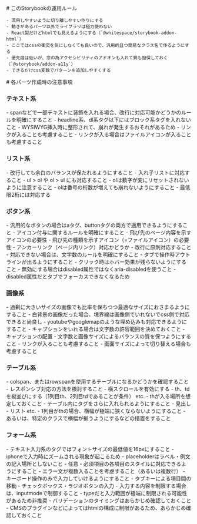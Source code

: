 
<Meta title="Overview" />

<div className="sb-container">
  <div className='sb-section-title'>
    # このStorybookの運用ルール

    - 流用しやすいように切り離しやすい作りにする
    - 動きがあるパーツ以外でライブラリは極力使わない
    - React製だけどhtmlでも見えるようにする（`@whitespace/storybook-addon-html`）
    - ここではcssの衝突を気にしなくても良いので、汎用的且つ簡易なクラス名で作るようにする
    - 優先度は低いが、念の為アクセシビリティのアドオンも入れて質も担保しておく（`@storybook/addon-a11y`）
    - できるだけcss変数でパターンを追加しやすくする
  </div>
</div>
<div className="sb-container">
  # 各パーツ作成時の注意事項

  <div className="sb-section">
    <div className="sb-section-item">
      <h3 className="sb-section-item-heading">テキスト系</h3>
      - spanなどで一部テキストに装飾を入れる場合、改行に対応可能かどうかのルールを明確にすること
      - headline系、dl系タグ以下にはブロック系タグを入れないこと
        - WYSIWYG挿入時に整形されて、崩れが発生するおそれがあるため
      - リンクが入ることも考慮すること
        - リンクが入る場合はファイルアイコンが入ることも考慮すること
    </div>
    <div className="sb-section-item">
      <h3 className="sb-section-item-heading">リスト系</h3>
      - 改行しても余白のバランスが保たれるようにすること
      - 入れ子リストに対応すること
      - ul > ol や ol > ul にも対応すること
        - olは数字が変にリセットされないように注意すること
      - olは番号の桁数が増えても崩れないようにすること
        - 最低限2桁には対応する
    </div>
    <div className="sb-section-item">
      <h3 className="sb-section-item-heading">ボタン系</h3>
      - 汎用的なボタンの場合はaタグ、buttonタグの両方で適用できるようにすること
      - アイコン付与に関するルールを明確にすること
        - 飛び先のページ内容を示すアイコンの必要性
        - 飛び先の種類を示すアイコン（=ファイルアイコン）の必要性
        - アンカーリンク（ページ内リンク）対応かどうか
      - 改行に原則対応すること
        - 対応できない場合は、文字数のルールを明確にすること
      - タブで操作時アウトラインが出るようにすること
      - クリック時はホバー効果が残らないようにすること
      - 無効にする場合はdisabled属性ではなくaria-disabledを使うこと
        - disabled属性だとタブでフォーカスできなくなるため
    </div>
    <div className="sb-section-item">
      <h3 className="sb-section-item-heading">画像系</h3>
      - 過剰に大きいサイズの画像でも比率を保ちつつ最適なサイズにおさまるようにすること
      - 白背景の画像だった場合、境界線は画像側でいれないでcss側で対応できると尚良し
      - youtubeやgooglemapのような埋め込みも対応できるようにすること
      - キャプションをいれる場合は文字数の許容範囲を決めておくこと
      - キャプションの配置・文字数と画像サイズによるバランスの質を保つようにすること
      - リンクが入ることも考慮すること
      - 画面サイズによって切り替える場合も考慮すること
    </div>
    <div className="sb-section-item">
      <h3 className="sb-section-item-heading">テーブル系</h3>
      - colspan、またはrowspanを使用するテーブルになるかどうかを確認すること
      - レスポンシブ対応の方法を検討すること
        - 横スクロールを有効にする
        - th、tdを縦並びにする（1列目th、2列目tdであることが条件） etc.
      - thが入る場所を想定しておくこと
      - テーブル内にタグをさらに入れられるようにすること
        - 見出し
        - リスト etc.
      - 1列目がthの場合、横幅が極端に狭くならないようにすること
        - あるいは、特定のクラスで横幅が揃うようにするなどの措置をすること
    </div>
    <div className="sb-section-item">
      <h3 className="sb-section-item-heading">フォーム系</h3>
      - テキスト入力系のタグではフォントサイズの最低値を16pxにすること
        - iphoneで入力時にズームされる現象が起こるため
      - placeholderはラベル・例文の記入場所としないこと
      - 任意・必須項目の各項目のスタイルに対応できるようにすること
      - エラー文が複数入ることを考慮すること（あるいは複数行）
      - キーボード操作のみで入力していけるようにすること
        - タブキーによる項目間の移動
        - チェックボックス・ラジオボタンの入力
      - 入力する内容を制限する場合は、inputmodeで制御すること
        - typeだと入力範囲が極端に制限される可能性があるため非推奨
      - バリデーションのタイミングはあらかじめ確認しておくこと
      - CMSのプラグインなどによってはhtmlの構成に制限があるため、あらかじめ確認しておくこと
    </div>
  </div>
</div>

<style>
  {`
  .sb-container {
    margin-bottom: 48px;
  }

  .sb-section-title {
    margin-bottom: 32px;
  }

  .sb-section-item-heading {
    padding-top: 20px !important;
    padding-bottom: 5px !important;
    margin: 0 !important;
  }

  `}
</style>
